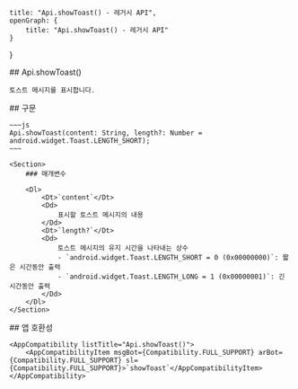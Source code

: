 
    title: "Api.showToast() - 레거시 API",
    openGraph: {
        title: "Api.showToast() - 레거시 API"
    }
}

<Section>
    ## Api.showToast()

    토스트 메시지를 표시합니다.
</Section>
<Section>
    ## 구문

    ~~~js
    Api.showToast(content: String, length?: Number = android.widget.Toast.LENGTH_SHORT);
    ~~~

    <Section>
        ### 매개변수

        <Dl>
            <Dt>`content`</Dt>
            <Dd>
                표시할 토스트 메시지의 내용
            </Dd>
            <Dt>`length?`</Dt>
            <Dd>
                토스트 메시지의 유지 시간을 나타내는 상수
                - `android.widget.Toast.LENGTH_SHORT = 0 (0x00000000)`: 짧은 시간동안 출력
                - `android.widget.Toast.LENGTH_LONG = 1 (0x00000001)`: 긴 시간동안 출력
            </Dd>
        </Dl>
    </Section>
</Section>
<Section>
    ## 앱 호환성

    <AppCompatibility listTitle="Api.showToast()">
        <AppCompatibilityItem msgBot={Compatibility.FULL_SUPPORT} arBot={Compatibility.FULL_SUPPORT} sl={Compatibility.FULL_SUPPORT}>`showToast`</AppCompatibilityItem>
    </AppCompatibility>
</Section>